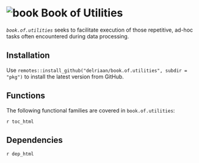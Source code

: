 # ![book](book_small.png) Book of Utilities

*`book.of.utilities`* seeks to facilitate execution of those repetitive, ad-hoc tasks often encountered during data processing. 

## Installation

Use `remotes::install_github("delriaan/book.of.utilities", subdir = "pkg")` to install the latest version from GitHub.

## Functions

The following functional families are covered in `book.of.utilities`:

`r toc_html`

## Dependencies

`r dep_html`
